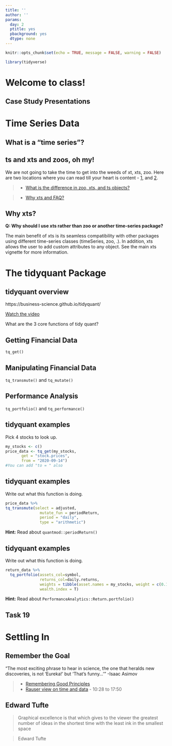 ```yaml
---
title: ''
author: ''
params:
  day: 2
  ptitle: yes
  pbackground: yes
  dtype: none
---
```


```r
knitr::opts_chunk$set(echo = TRUE, message = FALSE, warning = FALSE)

library(tidyverse)
```

# Welcome to class! {data-background=#f7d754}

## Case Study Presentations

<!------------------------
# R-Studio Connect and Interaction {data-background=#f7d754}

## Setting up R-Studio

Time to set up our R-Studio to share interactive documents.

>- https://shiny.byui.edu/connect in R-Studio

Viewing on the website.

>- view with shiny.byui.edu/connect


## Example: library(DT) - DataTables

Make a new Rmd file that just has the following in it (including the default yaml). 

```r
knitr::opts_chunk$set(echo = TRUE)
```

```r
library(DT)
datatable(iris)
```

----------------------->


<!-- Putting information in your file [My interactive](https://shiny.byui.edu/connect/#/apps/3/access) -->


<!------------------------------
## Try: library(DT) - DataTables

Look at the [DT: An R interface to the DataTables library](http://rstudio.github.io/DT/) website and find one or two modifications that you could make to your table output to move beyond the default.

> * Work as a group and push to R-Studio connect.
> * Make sure everyone at the table has the code saved on their computers.


```r
library(DT)
datatable(iris)
```



---------------->


<!--------------
# Being Readings {data-background=#f7d754}

## View Data at the Atomic Level

* "None of us would admit now that we didn't realize...there...had to be spread in the data; we...just didn't realize how big it could be."

* What key observations came by looking at the data
    *  small sample sizes
    *  values above 100%
    *  increasing # of patients at 100%

* The Mean is Not the Distribution
------------------>

# Time Series Data {data-background=#f7d754}

## What is a "time series"?




## ts and xts and zoos, oh my!

We are not going to take the time to get into the weeds of xt, xts, zoo.  Here are two locations where you can read till your heart is content - [1](https://faculty.washington.edu/ezivot/econ424/Working%20with%20Time%20Series%20Data%20in%20R.pdf), and [2](https://www.datacamp.com/courses/manipulating-time-series-data-in-r-with-xts-zoo).


> - [What is the difference in zoo, xts, and ts objects?](https://stackoverflow.com/questions/33714660/what-is-the-difference-the-zoo-object-and-ts-object-in-r)
<!-- ts is base r. ts objects are regularly spaced (quarters always 4, months always 12) -->

<!-- zoo is a separate package. Irregularly spaced time periods and can use most common index classes. has more functions -->
<!-- xts -->

> - [Why xts and FAQ?](http://joshuaulrich.github.io/xts/xts_faq.html)
<!-- xts offer additional functions beyond what zoo has by making reasonable constraints on the data types. -->


## Why xts?

**Q: Why should I use xts rather than zoo or another time-series package?**

The main benefit of xts is its seamless compatibility with other packages using different time-series classes (timeSeries, zoo, .). In addition, xts allows the user to add custom attributes to any object. See the main xts vignette for more information.


<!-- ## Matrix formats -->

<!-- **Q: Why is xts implemented as a matrix rather than a data frame?** -->

<!-- xts uses a matrix rather than data.frame because: 1) xts is a subclass of zoo, and that's how zoo objects are structured; and 2) matrix objects have much better performance than data.frames. -->



# The tidyquant Package {data-background=#f7d754}

## tidyquant overview

https://business-science.github.io/tidyquant/

[Watch the video](https://www.youtube.com/embed/woxJZTL2hok)

What are the 3 core functions of tidy quant?

<!-- get: tq_get() -->
<!-- manipulate: tq_transmuate and tq_mutate() -->
<!-- analyze: tq_portfolio() and tq_performance() -->

## Getting Financial Data

`tq_get()`

## Manipulating Financial Data

`tq_transmute()` and `tq_mutate()`

## Performance Analysis

`tq_portfolio()` and `tq_performance()`

## tidyquant examples

Pick 4 stocks to look up.

<!-- THe video schowed how to get a list of all stocks in an index -->
<!-- do this part with a live demo only if there is time, or go through the "what does this command do" and then circle back for a live, full demo-->

```r
my_stocks <- c()
price_data <- tq_get(my_stocks,
       get = "stock.prices",
       from = "2020-09-14")
#You can add "to = " also
```


## tidyquant examples

Write out what this function is doing.
<!-- significance of tq_mutate vs. tq_transmute -->

```r
price_data %>% 
tq_transmute(select = adjusted,
               mutate_fun = periodReturn,
               period = "daily",
               type = "arithmetic")
```

**Hint:** Read about `quantmod::periodReturn()`

## tidyquant examples

Write out what this function is doing.

```r
return_data %>% 
  tq_portfolio(assets_col=symbol,
               returns_col=daily.returns,
               weights = tibble(asset.names = my_stocks, weight = c(0.190,.534,.207,.069)),
               wealth.index = T)
```

**Hint:** Read about `PerformanceAnalytics::Return.portfolio()`

## Task 19

# Settling In {data-background=#f7d754}

## Remember the Goal

"The most exciting phrase to hear in science, the one that heralds new discoveries, is not 'Eureka!' but 'That's funny...'" -Isaac Asimov

> - [Remembering Good Principles](https://youtu.be/fSgEeI2Xpdc)
> - [Rauser view on time and data](https://www.youtube.com/embed/coNDCIMH8bk?start=628) - 10:28 to 17:50

## Edward Tufte

> Graphical excellence is that which gives to the viewer the greatest number of ideas in the shortest time with the least ink in the smallest space

> Edward Tufte

<!--------------

# Next Class {data-background=#f7d754}

## dygraphs: R connection to dygraphs JavaScript charting library

Open the [dygraphs help website](http://rstudio.github.io/dygraphs/index.html) and implement one of their examples in your local R session.

---------------->